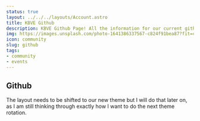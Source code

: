 ```yaml
---
status: true
layout: ../../../layouts/Account.astro
title: KBVE Github
description: KBVE Github Page! All the information for our current github adventures!
img: https://images.unsplash.com/photo-1641386337567-c824f91bea87?fit=crop&w=1400&h=700&q=75
icon: community
slug: github
tags:
- community
- events
---
```


## Github

The layout needs to be shifted to our new theme but I will do that later on, as I am still thinking through exactly how I want to do the next theme rotation.
